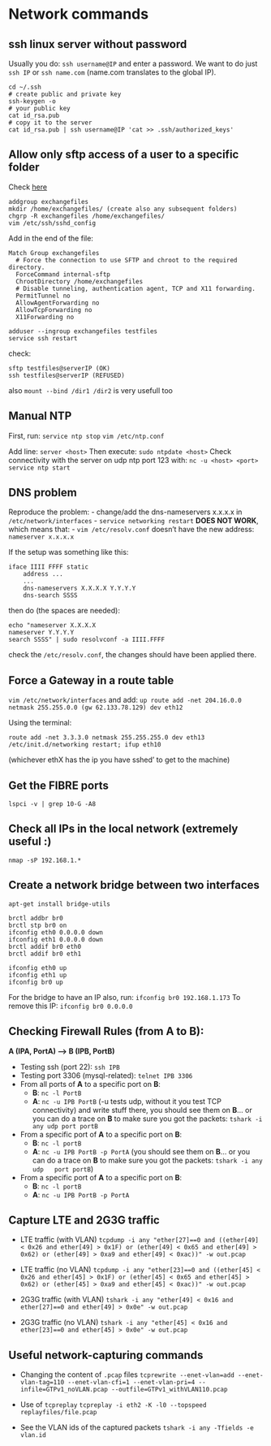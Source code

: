 # Network commands

## ssh linux server without password

Usually you do: `ssh username@IP` and enter a password. We want to do just
`ssh IP` or `ssh name.com` (name.com translates to the global IP).

```
cd ~/.ssh
# create public and private key
ssh-keygen -o
# your public key
cat id_rsa.pub
# copy it to the server
cat id_rsa.pub | ssh username@IP 'cat >> .ssh/authorized_keys'
```

## Allow only sftp access of a user to a specific folder

Check [here](http://passingcuriosity.com/2014/openssh-restrict-to-sftp-chroot/)
```
addgroup exchangefiles
mkdir /home/exchangefiles/ (create also any subsequent folders)
chgrp -R exchangefiles /home/exchangefiles/
vim /etc/ssh/sshd_config
```
Add in the end of the file:
```
Match Group exchangefiles
  # Force the connection to use SFTP and chroot to the required directory.
  ForceCommand internal-sftp
  ChrootDirectory /home/exchangefiles
  # Disable tunneling, authentication agent, TCP and X11 forwarding.
  PermitTunnel no
  AllowAgentForwarding no
  AllowTcpForwarding no
  X11Forwarding no
```
```
adduser --ingroup exchangefiles testfiles
service ssh restart
```
check:
```
sftp testfiles@serverIP (OK)
ssh testfiles@serverIP (REFUSED)
```
also `mount --bind /dir1 /dir2` is very usefull too

## Manual NTP

First, run: `service ntp stop`
`vim /etc/ntp.conf`

Add line: `server <host>`
Then execute:
`sudo ntpdate <host>`
Check connectivity with the server on udp ntp port 123 with:
`nc -u <host> <port>`
`service ntp start`

## DNS problem

Reproduce the problem:
- change/add the dns-nameservers x.x.x.x in `/etc/network/interfaces`
- `service networking restart` **DOES NOT WORK**, which means that:
- `vim /etc/resolv.conf` doesn't have the new address: `nameserver x.x.x.x`


If the setup was something like this:
```
iface IIII FFFF static
    address ...
    ...
    dns-nameservers X.X.X.X Y.Y.Y.Y
    dns-search SSSS
```
then do (the spaces are needed):
```
echo "nameserver X.X.X.X
nameserver Y.Y.Y.Y
search SSSS" | sudo resolvconf -a IIII.FFFF
```
check the `/etc/resolv.conf`, the changes should have been applied there.

## Force a Gateway in a route table
`vim /etc/network/interfaces` and add:
`up route add -net 204.16.0.0 netmask 255.255.0.0 (gw 62.133.78.129) dev eth12`

Using the terminal:
```
route add -net 3.3.3.0 netmask 255.255.255.0 dev eth13
/etc/init.d/networking restart; ifup eth10
```
(whichever ethX has the ip you have sshed' to get to the machine)

## Get the FIBRE ports
`lspci -v | grep 10-G -A8`

## Check all IPs in the local network (extremely useful :)
`nmap -sP 192.168.1.*`

## Create a network bridge between two interfaces
```
apt-get install bridge-utils

brctl addbr br0
brctl stp br0 on
ifconfig eth0 0.0.0.0 down
ifconfig eth1 0.0.0.0 down
brctl addif br0 eth0
brctl addif br0 eth1

ifconfig eth0 up
ifconfig eth1 up
ifconfig br0 up
```
For the bridge to have an IP also, run:
`ifconfig br0 192.168.1.173`
To remove this IP: `ifconfig br0 0.0.0.0`

## Checking Firewall Rules (from A to B):

**A (IPA, PortA) -----> B (IPB, PortB)**

- Testing ssh (port 22): `ssh IPB`
- Testing port 3306 (mysql-related): `telnet IPB 3306`
- From all ports of **A** to a specific port on **B**:
	- **B**: `nc -l PortB`
	- **A**: `nc -u IPB PortB` (-u tests udp, without it you test TCP connectivity)
	and write stuff there, you should see them on **B**... or you can do a trace
	on **B** to make sure you got the packets: `tshark -i any udp port portB`
- From a specific port of **A** to a specific port on **B**:
	- **B**: `nc -l portB`
	- **A**: `nc -u IPB PortB -p PortA` (you should see them on **B**... or you
	can do a trace on **B** to make sure you got the packets: `tshark -i any udp
	port portB`)
- From a specific port of **A** to a specific port on **B**:
	- **B**: `nc -l portB`
	- **A**: `nc -u IPB PortB -p PortA`

## Capture LTE and 2G3G traffic

- LTE traffic (with VLAN)
`tcpdump -i any "ether[27]==0 and ((ether[49] < 0x26 and ether[49] > 0x1F) or
(ether[49] < 0x65 and ether[49] > 0x62) or (ether[49] > 0xa9 and ether[49] <
0xac))" -w out.pcap`

- LTE traffic (no VLAN)
`tcpdump -i any "ether[23]==0 and ((ether[45] < 0x26 and ether[45] > 0x1F) or
(ether[45] < 0x65 and ether[45] > 0x62) or (ether[45] > 0xa9 and ether[45] <
0xac))" -w out.pcap`

- 2G3G traffic (with VLAN)
`tshark -i any "ether[49] < 0x16 and ether[27]==0 and ether[49] > 0x0e" -w out.pcap`

- 2G3G traffic (no VLAN)
`tshark -i any "ether[45] < 0x16 and ether[23]==0 and ether[45] > 0x0e" -w out.pcap`

## Useful network-capturing commands

- Changing the content of `.pcap` files
`tcprewrite --enet-vlan=add --enet-vlan-tag=110 --enet-vlan-cfi=1
--enet-vlan-pri=4 --infile=GTPv1_noVLAN.pcap --outfile=GTPv1_withVLAN110.pcap`

- Use of `tcpreplay`
`tcpreplay -i eth2 -K -l0 --topspeed replayfiles/file.pcap`

- See the VLAN ids of the captured packets
`tshark -i any -Tfields -e vlan.id`
